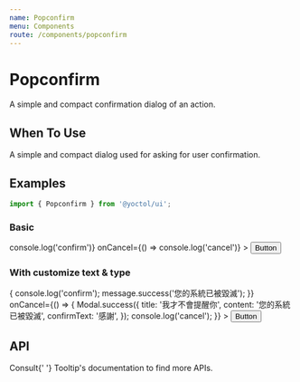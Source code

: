 ```yaml
---
name: Popconfirm
menu: Components
route: /components/popconfirm
---
```





# Popconfirm

A simple and compact confirmation dialog of an action.

## When To Use

A simple and compact dialog used for asking for user confirmation.

## Examples

```js
import { Popconfirm } from '@yoctol/ui';
```

### Basic

<Playground>
  <Popconfirm
    placement="right"
    content="Are you sure to delete this todo?"
    onConfirm={() => console.log('confirm')}
    onCancel={() => console.log('cancel')}
  >
    <Button>Button</Button>
  </Popconfirm>
</Playground>

### With customize text & type

<Playground>
  <Popconfirm
    placement="right"
    type="error"
    confirmText="毀了它"
    cancelText="一小時後再提醒我"
    content="此操作將會毀滅本系統，你確定？"
    onConfirm={() => {
      console.log('confirm');
      message.success('您的系統已被毀滅');
    }}
    onCancel={() => {
      Modal.success({
        title: '我才不會提醒你',
        content: '您的系統已被毀滅',
        confirmText: '感謝',
      });
      console.log('cancel');
    }}
  >
    <Button>Button</Button>
  </Popconfirm>
</Playground>

## API

<PropsTable of={Popconfirm} />

<div>
  Consult{' '}
  <Link to="/data-display/tooltip#properties"> Tooltip's documentation</Link> to
  find more APIs.
</div>
